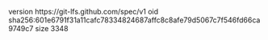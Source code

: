version https://git-lfs.github.com/spec/v1
oid sha256:601e6791f31a11cafc78334824687affc8c8afe79d5067c7f546fd66ca9749c7
size 3348
